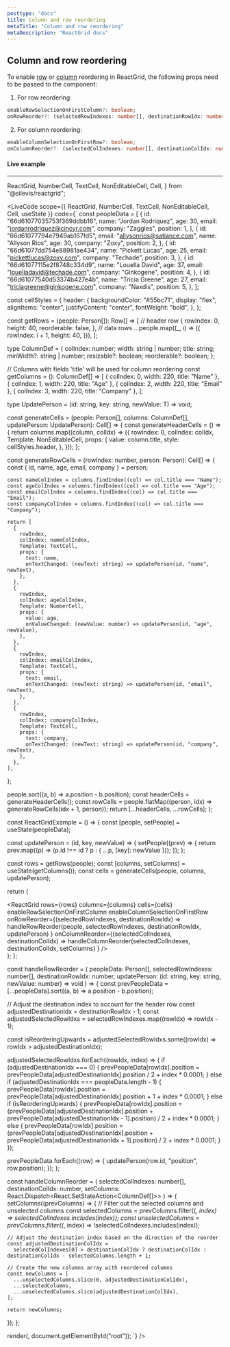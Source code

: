 ```yaml
---
posttype: "docs"
title: Column and row reordering
metaTitle: "Column and row reordering"
metaDescription: "ReactGrid docs"
---
```


## Column and row reordering

To enable [row](/docs/5.0/6-api/1-types/1-row) or [column](/docs/5.0/6-api/1-types/2-column) reordering in ReactGrid, the following props need to be passed to the component:

1. For row reordering:
```ts
enableRowSelectionOnFirstColumn?: boolean;
onRowReorder?: (selectedRowIndexes: number[], destinationRowIdx: number) => void;
```

2. For column reordering:
```ts
enableColumnSelectionOnFirstRow?: boolean;
onColumnReorder?: (selectedColIndexes: number[], destinationColIdx: number) => void;
```

#### Live example

---

  ReactGrid,
  NumberCell,
  TextCell,
  NonEditableCell,
  Cell,
} from "@silevis/reactgrid";

<LiveCode
scope={{
  ReactGrid,
  NumberCell,
  TextCell,
  NonEditableCell,
  Cell,
  useState
}}
code={`
const peopleData = [
  {
    id: "66d61077035753f369ddbb16",
    name: "Jordan Rodriquez",
    age: 30,
    email: "jordanrodriquez@cincyr.com",
    company: "Zaggles",
    position: 1,
  },
  {
    id: "66d61077794e7949ab167fd5",
    email: "allysonrios@satiance.com",
    name: "Allyson Rios",
    age: 30,
    company: "Zoxy",
    position: 2,
  },
  {
    id: "66d61077dd754e88981ae434",
    name: "Pickett Lucas",
    age: 25,
    email: "pickettlucas@zoxy.com",
    company: "Techade",
    position: 3,
  },
  {
    id: "66d61077115e2f8748c334d9",
    name: "Louella David",
    age: 37,
    email: "louelladavid@techade.com",
    company: "Ginkogene",
    position: 4,
  },
  {
    id: "66d61077540d53374b427e4b",
    name: "Tricia Greene",
    age: 27,
    email: "triciagreene@ginkogene.com",
    company: "Naxdis",
    position: 5,
  },
];

const cellStyles = {
  header: {
    backgroundColor: "#55bc71",
    display: "flex",
    alignItems: "center",
    justifyContent: "center",
    fontWeight: "bold",
  },
};

const getRows = (people: Person[]): Row[] => [
  // header row
  {
    rowIndex: 0,
    height: 40,
    reorderable: false,
  },
  // data rows
  ...people.map((_, i) => ({
    rowIndex: i + 1,
    height: 40,
  })),
];

type ColumnDef = {
  colIndex: number;
  width: string | number;
  title: string;
  minWidth?: string | number;
  resizable?: boolean;
  reorderable?: boolean;
};

// Columns with fields 'title' will be used for column reordering
const getColumns = (): ColumnDef[] => [
  { colIndex: 0, width: 220, title: "Name" },
  { colIndex: 1, width: 220, title: "Age" },
  { colIndex: 2, width: 220, title: "Email" },
  { colIndex: 3, width: 220, title: "Company" },
];


type UpdatePerson = <T>(id: string, key: string, newValue: T) => void;

const generateCells = (people: Person[], columns: ColumnDef[], updatePerson: UpdatePerson): Cell[] => {
  const generateHeaderCells = () => {
    return columns.map((column, colIdx) => ({
      rowIndex: 0,
      colIndex: colIdx,
      Template: NonEditableCell,
      props: {
        value: column.title,
        style: cellStyles.header,
      },
    }));
  };

  const generateRowCells = (rowIndex: number, person: Person): Cell[] => {
    const { id, name, age, email, company } = person;

    const nameColIndex = columns.findIndex((col) => col.title === "Name");
    const ageColIndex = columns.findIndex((col) => col.title === "Age");
    const emailColIndex = columns.findIndex((col) => col.title === "Email");
    const companyColIndex = columns.findIndex((col) => col.title === "Company");

    return [
      {
        rowIndex,
        colIndex: nameColIndex,
        Template: TextCell,
        props: {
          text: name,
          onTextChanged: (newText: string) => updatePerson(id, "name", newText),
        },
      },
      {
        rowIndex,
        colIndex: ageColIndex,
        Template: NumberCell,
        props: {
          value: age,
          onValueChanged: (newValue: number) => updatePerson(id, "age", newValue),
        },
      },
      {
        rowIndex,
        colIndex: emailColIndex,
        Template: TextCell,
        props: {
          text: email,
          onTextChanged: (newText: string) => updatePerson(id, "email", newText),
        },
      },
      {
        rowIndex,
        colIndex: companyColIndex,
        Template: TextCell,
        props: {
          text: company,
          onTextChanged: (newText: string) => updatePerson(id, "company", newText),
        },
      },
    ];
  };

  people.sort((a, b) => a.position - b.position);
  const headerCells = generateHeaderCells();
  const rowCells = people.flatMap((person, idx) => generateRowCells(idx + 1, person));
  return [...headerCells, ...rowCells];
};

const ReactGridExample = () => {
  const [people, setPeople] = useState(peopleData);

  const updatePerson = (id, key, newValue) => {
    setPeople((prev) => {
      return prev.map((p) => (p.id !== id ? p : { ...p, [key]: newValue }));
    });
  };

  const rows = getRows(people);
  const [columns, setColumns] = useState(getColumns());
  const cells = generateCells(people, columns, updatePerson);

  return (
    <div>
      <ReactGrid
        rows={rows}
        columns={columns}
        cells={cells}
        enableRowSelectionOnFirstColumn
        enableColumnSelectionOnFirstRow
        onRowReorder={(selectedRowIndexes, destinationRowIdx) =>
          handleRowReorder(people, selectedRowIndexes, destinationRowIdx, updatePerson)
        }
        onColumnReorder={(selectedColIndexes, destinationColIdx) =>
          handleColumnReorder(selectedColIndexes, destinationColIdx, setColumns)
        }
      />
    </div>
  );
};

const handleRowReorder = (
  peopleData: Person[],
  selectedRowIndexes: number[],
  destinationRowIdx: number,
  updatePerson: (id: string, key: string, newValue: number) => void
) => {
  const prevPeopleData = [...peopleData].sort((a, b) => a.position - b.position);

  // Adjust the destination index to account for the header row
  const adjustedDestinationIdx = destinationRowIdx - 1;
  const adjustedSelectedRowIdxs = selectedRowIndexes.map((rowIdx) => rowIdx - 1);

  const isReorderingUpwards = adjustedSelectedRowIdxs.some((rowIdx) => rowIdx > adjustedDestinationIdx);

  adjustedSelectedRowIdxs.forEach((rowIdx, index) => {
    if (adjustedDestinationIdx === 0) {
      prevPeopleData[rowIdx].position = prevPeopleData[adjustedDestinationIdx].position / 2 + index * 0.0001;
    } else if (adjustedDestinationIdx === peopleData.length - 1) {
      prevPeopleData[rowIdx].position = prevPeopleData[adjustedDestinationIdx].position + 1 + index * 0.0001;
    } else if (isReorderingUpwards) {
      prevPeopleData[rowIdx].position =
        (prevPeopleData[adjustedDestinationIdx].position + prevPeopleData[adjustedDestinationIdx - 1].position) / 2 +
        index * 0.0001;
    } else {
      prevPeopleData[rowIdx].position =
        (prevPeopleData[adjustedDestinationIdx].position + prevPeopleData[adjustedDestinationIdx + 1].position) / 2 +
        index * 0.0001;
    }
  });

  prevPeopleData.forEach((row) => {
    updatePerson(row.id, "position", row.position);
  });
};

const handleColumnReorder = (
  selectedColIndexes: number[],
  destinationColIdx: number,
  setColumns: React.Dispatch<React.SetStateAction<ColumnDef[]>>
) => {
  setColumns((prevColumns) => {
    // Filter out the selected columns and unselected columns
    const selectedColumns = prevColumns.filter((_, index) => selectedColIndexes.includes(index));
    const unselectedColumns = prevColumns.filter((_, index) => !selectedColIndexes.includes(index));

    // Adjust the destination index based on the direction of the reorder
    const adjustedDestinationColIdx =
      selectedColIndexes[0] > destinationColIdx ? destinationColIdx : destinationColIdx - selectedColumns.length + 1;

    // Create the new columns array with reordered columns
    const newColumns = [
      ...unselectedColumns.slice(0, adjustedDestinationColIdx),
      ...selectedColumns,
      ...unselectedColumns.slice(adjustedDestinationColIdx),
    ];

    return newColumns;
  });
};

render(<ReactGridExample />, document.getElementById("root"));
`}
/>